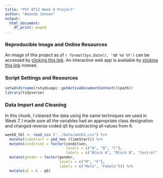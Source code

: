 ```yaml
---
title: "PSY 8712 Week 8 Project"
author: "Amanda Jensen"
output: 
  html_document:
    df_print: paged
---
```


### Reproducible Image and Online Resources
An image of this project as of *`r format(Sys.Date(), '%B %d %Y')`* can be accessed by [clicking this link](https://hub.ovh2.mybinder.org/user/jens2482-psy8712-week8-71cbvnyk/lab).
An interactive web app is available by [clicking this link](https://hub.ovh2.mybinder.org/user/jens2482-psy8712-week8-71cbvnyk/lab) instead.

### Script Settings and Resources
```r
setwd(dirname(rstudioapi::getActiveDocumentContext()$path))
library(tidyverse)
```

### Data Import and Cleaning
In this chunk, I cleaned the data using the same techniques we used in Week 7, I made sure all the variables had an appropriate class designation and changed reverse coded q5 by subtracting all values from 6. 
```r
week8_tbl <- read_csv ("../data/week3.csv") %>%
  mutate(timeStart = ymd_hms (timeStart)) %>%
  mutate(condition = factor(condition, 
                            levels = c("A", "B", "C"), 
                            labels = c("Block A", "Block B", "Control"))) %>%
  mutate(gender = factor(gender, 
                         levels = c("M", "F"), 
                         labels = c("Male", "Female"))) %>%
  mutate(q5 = 6 - q5)
```

